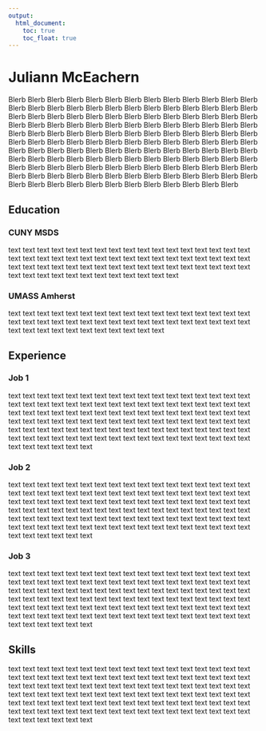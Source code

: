 ```yaml
---
output: 
  html_document:
    toc: true
    toc_float: true
---
```


# Juliann McEachern 

Blerb Blerb Blerb Blerb Blerb Blerb Blerb Blerb Blerb Blerb Blerb Blerb Blerb Blerb Blerb Blerb Blerb Blerb Blerb Blerb Blerb Blerb Blerb Blerb Blerb Blerb Blerb Blerb Blerb Blerb Blerb Blerb Blerb Blerb Blerb Blerb Blerb Blerb Blerb Blerb Blerb Blerb Blerb Blerb Blerb Blerb Blerb Blerb Blerb Blerb Blerb Blerb Blerb Blerb Blerb Blerb Blerb Blerb Blerb Blerb Blerb Blerb Blerb Blerb Blerb Blerb Blerb Blerb Blerb Blerb Blerb Blerb Blerb Blerb Blerb Blerb Blerb Blerb Blerb Blerb Blerb Blerb Blerb Blerb Blerb Blerb Blerb Blerb Blerb Blerb Blerb Blerb Blerb Blerb Blerb Blerb Blerb Blerb Blerb Blerb Blerb Blerb Blerb Blerb Blerb Blerb Blerb Blerb Blerb Blerb Blerb Blerb Blerb Blerb Blerb Blerb Blerb Blerb Blerb Blerb Blerb Blerb Blerb Blerb Blerb Blerb Blerb Blerb Blerb Blerb Blerb Blerb Blerb Blerb Blerb Blerb Blerb Blerb Blerb Blerb Blerb Blerb


## Education

### CUNY MSDS

text text text text text text text text text text text text text text text text text text text text text text text text text text text text text text text text text text text text text text text text text text text text text text text text text text text text text text text text text text text text text text text

### UMASS Amherst

text text text text text text text text text text text text text text text text text text text text text text text text text text text text text text text text text text text text text text text text text text text text text

## Experience

### Job 1 
text text text text text text text text text text text text text text text text text text text text text text text text text text text text text text text text text text text text text text text text text text text text text text text text text text text text text text text text text text text text text text text text text text text text text text text text text text text text text text text text text text text text text text text text text text text text text text text text text text text text text text text text text text text text

### Job 2
text text text text text text text text text text text text text text text text text text text text text text text text text text text text text text text text text text text text text text text text text text text text text text text text text text text text text text text text text text text text text text text text text text text text text text text text text text text text text text text text text text text text text text text text text text text text text text text text text text text text text text text text text text text text

### Job 3
text text text text text text text text text text text text text text text text text text text text text text text text text text text text text text text text text text text text text text text text text text text text text text text text text text text text text text text text text text text text text text text text text text text text text text text text text text text text text text text text text text text text text text text text text text text text text text text text text text text text text text text text text text text text


## Skills

text text text text text text text text text text text text text text text text text text text text text text text text text text text text text text text text text text text text text text text text text text text text text text text text text text text text text text text text text text text text text text text text text text text text text text text text text text text text text text text text text text text text text text text text text text text text text text text text text text text text text text text text text text text text

